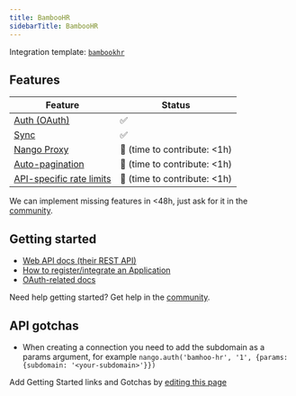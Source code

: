 ```yaml
---
title: BambooHR
sidebarTitle: BambooHR
---
```


Integration template: [`bambookhr`](https://nango.dev/providers.yaml)

## Features

| Feature                                                                          | Status                          |
| -------------------------------------------------------------------------------- | ------------------------------- |
| [Auth (OAuth)](/nango-auth)                                                      | ✅                              |
| [Sync](/nango-sync)                                                              | ✅                              |
| [Nango Proxy](/nango-sync/guides/nango-proxy)                          | 🚫 (time to contribute: &lt;1h) |
| [Auto-pagination](/nango-sync/configuration#auto-pagination)                     | 🚫 (time to contribute: &lt;1h) |
| [API-specific rate limits](/nango-sync/configuration#rate-limits-retry-policies) | 🚫 (time to contribute: &lt;1h) |

<Tip>We can implement missing features in &lt;48h, just ask for it in the [community](https://nango.dev/slack).</Tip>

## Getting started

-   [Web API docs (their REST API)](https://documentation.bamboohr.com/docs/getting-started)
-   [How to register/integrate an Application](https://documentation.bamboohr.com/docs#what-will-you-need-to-get-started)
-   [OAuth-related docs](https://documentation.bamboohr.com/page/single-sign-on-sso-with-openid-connect)

<Tip>Need help getting started? Get help in the [community](https://nango.dev/slack).</Tip>

## API gotchas

-   When creating a connection you need to add the subdomain as a params argument, for example `nango.auth('bamhoo-hr', '1', {params: {subdomain: '<your-subdomain>'}})`

<Note>Add Getting Started links and Gotchas by [editing this page](https://github.com/nangohq/nango/tree/master/docs-v2/integrations/all/bamboohr.mdx)</Note>
